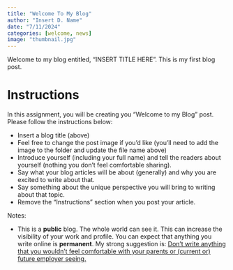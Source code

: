 ```yaml
---
title: "Welcome To My Blog"
author: "Insert D. Name"
date: "7/11/2024"
categories: [welcome, news]
image: "thumbnail.jpg"
---
```


Welcome to my blog entitled, "INSERT TITLE HERE".
This is my first blog post.

# Instructions {#sec-instructions}

In this assignment, you will be creating you "Welcome to my Blog" post.
Please follow the instructions below:

- Insert a blog title (above)
- Feel free to change the post image if you'd like (you'll need to add the image to the folder and update the file name above)
- Introduce yourself (including your full name) and tell the readers about yourself (nothing you don't feel comfortable sharing).
- Say what your blog articles will be about (generally) and why you are excited to write about that.
- Say something about the unique perspective you will bring to writing about that topic.
- Remove the "Instructions" section when you post your article.

Notes:

- This is a **public** blog.
The whole world can see it.
This can increase the visibility of your work and profile.
You can expect that anything you write online is **permanent**.
My strong suggestion is: <u>Don't write anything that you wouldn't feel comfortable with your parents or (current or) future employer seeing.</u>
